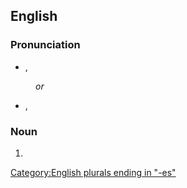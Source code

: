 ==English==

===Pronunciation===
* {{enPR|ănsĕsʹtrəsĭz}}, {{IPA|/ænˈsɛstɹəsɪz/|lang=en}}
: ''or''
* {{enPR|ănsĕsʹtrĭsĭz}}, {{IPA|/ænˈsɛstɹɪsɪz/|lang=en}}

===Noun===
{{head|en|noun plural form}}

# {{plural of|ancestress|lang=en}}

[[Category:English plurals ending in "-es"]]
